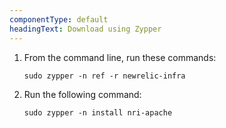 ```yaml
---
componentType: default
headingText: Download using Zypper
---
```


1. From the command line, run these commands:

   ```shell
   sudo zypper -n ref -r newrelic-infra
   ```

2. Run the following command:

   ```shell
   sudo zypper -n install nri-apache
   ```
